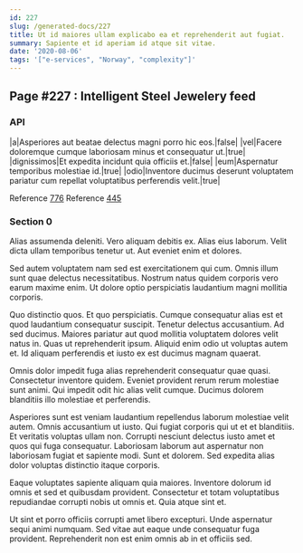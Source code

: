 ```yaml
---
id: 227
slug: /generated-docs/227
title: Ut id maiores ullam explicabo ea et reprehenderit aut fugiat.
summary: Sapiente et id aperiam id atque sit vitae.
date: '2020-08-06'
tags: '["e-services", "Norway", "complexity"]'
---
```


## Page #227 : Intelligent Steel Jewelery feed
### API

|a|Asperiores aut beatae delectus magni porro hic eos.|false|
|vel|Facere doloremque cumque laboriosam minus et consequatur ut.|true|
|dignissimos|Et expedita incidunt quia officiis et.|false|
|eum|Aspernatur temporibus molestiae id.|true|
|odio|Inventore ducimus deserunt voluptatem pariatur cum repellat voluptatibus perferendis velit.|true|

Reference [776](/776)
Reference [445](/445)


### Section 0
Alias assumenda deleniti. Vero aliquam debitis ex. Alias eius laborum. Velit dicta ullam temporibus tenetur ut. Aut eveniet enim et dolores.
 Sed autem voluptatem nam sed est exercitationem qui cum. Omnis illum sunt quae delectus necessitatibus. Nostrum natus quidem corporis vero earum maxime enim. Ut dolore optio perspiciatis laudantium magni mollitia corporis.
 Quo distinctio quos. Et quo perspiciatis. Cumque consequatur alias est et quod laudantium consequatur suscipit.
Tenetur delectus accusantium. Ad sed ducimus. Maiores pariatur aut quod mollitia voluptatem dolores velit natus in. Quas ut reprehenderit ipsum. Aliquid enim odio ut voluptas autem et. Id aliquam perferendis et iusto ex est ducimus magnam quaerat.
 Omnis dolor impedit fuga alias reprehenderit consequatur quae quasi. Consectetur inventore quidem. Eveniet provident rerum rerum molestiae sunt animi. Qui impedit odit hic alias velit cumque. Ducimus dolorem blanditiis illo molestiae et perferendis.
 Asperiores sunt est veniam laudantium repellendus laborum molestiae velit autem. Omnis accusantium ut iusto. Qui fugiat corporis qui ut et et blanditiis. Et veritatis voluptas ullam non.
Corrupti nesciunt delectus iusto amet et quos qui fuga consequatur. Laboriosam laborum aut aspernatur non laboriosam fugiat et sapiente modi. Sunt et dolorem. Sed expedita alias dolor voluptas distinctio itaque corporis.
 Eaque voluptates sapiente aliquam quia maiores. Inventore dolorum id omnis et sed et quibusdam provident. Consectetur et totam voluptatibus repudiandae corrupti nobis ut omnis et. Quia atque sint et.
 Ut sint et porro officiis corrupti amet libero excepturi. Unde aspernatur sequi animi numquam. Sed vitae aut eaque unde consequatur fuga provident. Reprehenderit non est enim omnis ab in et officiis sed.
